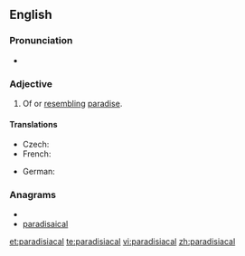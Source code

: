 ==English==

===Pronunciation===
* {{IPA|/pærədɪˈsaɪəkəl/}}

===Adjective===
{{en-adj}}

# Of or [[resembling]] [[paradise]].

====Translations====
{{trans-top|resembling paradise}}
* Czech: {{t|cs|rajský|m}}
* French: {{t+|fr|paradisiaque}}
{{trans-mid}}
* German: {{t-|de|paradiesisch}}
{{trans-bottom}}

===Anagrams===
* {{alphagram|aaaacdiilprs}}
* [[paradisaical#English|paradisaical]]

[[et:paradisiacal]]
[[te:paradisiacal]]
[[vi:paradisiacal]]
[[zh:paradisiacal]]